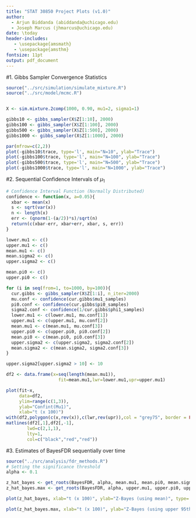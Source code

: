 ```yaml
---
title: "STAT 30850 Project Plots (v1.0)"
author: 
  - Arjun Biddanda (abiddanda@uchicago.edu)
  - Joseph Marcus (jhmarcus@uchicago.edu)
date: \today
header-includes:
   - \usepackage{amsmath}
   - \usepackage{amsthm}
fontsize: 11pt
output: pdf_document
---
```



#1. Gibbs Sampler Convergence Statistics

```r
source("../src/simulation/simulate_mixture.R")
source("../src/model/mcmc.R")


X <- sim.mixture.2comp(1000, 0.90, mu1=2, sigma1=1)

gibbs10 <- gibbs_sampler(X$Z[1:10], 2000)
gibbs100 <- gibbs_sampler(X$Z[1:100], 2000)
gibbs500 <- gibbs_sampler(X$Z[1:500], 2000)
gibbs1000 <- gibbs_sampler(X$Z[1:1000], 2000)

par(mfrow=c(2,2))
plot(-gibbs10$trace, type='l', main="N=10", ylab="Trace")
plot(-gibbs100$trace, type='l', main="N=100", ylab="Trace")
plot(-gibbs500$trace, type='l', main="N=500", ylab="Trace")
plot(-gibbs1000$trace, type='l', main="N=1000", ylab="Trace")
```

#2. Sequential Confidence Intervals of $\mu_1$

```r
# Confidence Interval Function (Normally Distributed)
confidence <- function(x, a=0.05){
  xbar <- mean(x)
  s <- sqrt(var(x))
  n <- length(x)
  err <- (qnorm(1-(a/2))*s)/sqrt(n)
  return(c(xbar-err, xbar+err, xbar, s, err))
}

lower.mu1 <- c()
upper.mu1 <- c()
mean.mu1 <- c()
mean.sigma2 <- c()
upper.sigma2 <- c()

mean.pi0 <- c()
upper.pi0 <- c()

for (i in seq(from=1, to=1000, by=100)){
  cur.gibbs <- gibbs_sampler(X$Z[1:i], n_iter=2000)
  mu.conf <- confidence(cur.gibbs$mu1_samples)
  pi0.conf <- confidence(cur.gibbs$pi0_samples)
  sigma2.conf <- confidence(1/cur.gibbs$phi1_samples)
  lower.mu1 <- c(lower.mu1, mu.conf[1])
  upper.mu1 <- c(upper.mu1, mu.conf[2])
  mean.mu1 <- c(mean.mu1, mu.conf[3])
  upper.pi0 <- c(upper.pi0, pi0.conf[2])
  mean.pi0 <- c(mean.pi0, pi0.conf[3])
  upper.sigma2 <- c(upper.sigma2, sigma2.conf[2])
  mean.sigma2 <- c(mean.sigma2, sigma2.conf[3])
}

upper.sigma2[upper.sigma2 > 10] <- 10

df2 <- data.frame(x=seq(length(mean.mu1)),
                    fit=mean.mu1,lwr=lower.mu1,upr=upper.mu1)

plot(fit~x,
     data=df2,
     ylim=range(c(1,3)),
     ylab="Confint(Mu1)",
     xlab="t (x 100)")
with(df2,polygon(c(x,rev(x)),c(lwr,rev(upr)),col = "grey75", border = FALSE))
matlines(df2[,1],df2[,-1],
        lwd=c(2,1,1),
        lty=1,
        col=c("black","red","red"))

```


#3. Estimates of BayesFDR sequentially over time

```r
source("../src/analysis/fdr_methods.R")
# Setting the significance threshold
alpha <- 0.1

z_hat_bayes <- get_roots(BayesFDR, alpha, mean.mu1, mean.pi0, mean.sigma2)
z_hat_bayes.max <- get_roots(BayesFDR, alpha, upper.mu1, upper.pi0, upper.sigma2)

plot(z_hat_bayes, xlab="t (x 100)", ylab="Z-Bayes (using mean)", type='l')

plot(z_hat_bayes.max, xlab="t (x 100)", ylab="Z-Bayes (using upper 95th quantile)", type='l')

```
